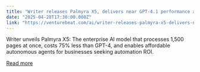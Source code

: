 ```yaml
---
title: "Writer releases Palmyra X5, delivers near GPT-4.1 performance at 75% lower cost"
date: "2025-04-28T17:30:00.000Z"
link: "https://venturebeat.com/ai/writer-releases-palmyra-x5-delivers-near-gpt-4-performance-at-75-lower-cost/"
---
```


Writer unveils Palmyra X5: The enterprise AI model that processes 1,500 pages at once, costs 75% less than GPT-4, and enables affordable autonomous agents for businesses seeking automation ROI.

[Read more](https://venturebeat.com/ai/writer-releases-palmyra-x5-delivers-near-gpt-4-performance-at-75-lower-cost/)
